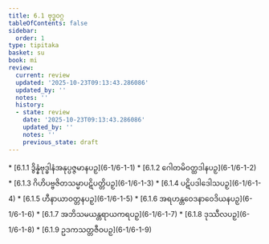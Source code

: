```yaml
---
title: 6.1 ဗုဒ္ဓဝဂ္ဂ
tableOfContents: false
sidebar:
  order: 1
type: tipitaka
basket: su
book: mi
review:
  current: review
  updated: '2025-10-23T09:13:43.286086'
  updated_by: ''
  notes: ''
  history:
  - state: review
    date: '2025-10-23T09:13:43.286086'
    updated_by: ''
    notes: ''
    previous_state: draft
---
```



<ReviewStatus review={frontmatter.review} showDetails={true} />

<HypothesisAnnotation frontmatter={frontmatter} />

<DynamicBreadcrumb />



<TableOfContents book="mi" section="6.1">
* [6.1.1 ဒွိန္နံဗုဒ္ဓါနံအနုပ္ပဇ္ဇမာနပဉှ](6-1/6-1-1)
* [6.1.2 ဂေါတမိဝတ္ထဒါနပဉှ](6-1/6-1-2)
* [6.1.3 ဂိဟိပဗ္ဗဇိတသမ္မာပဋိပတ္တိပဉှ](6-1/6-1-3)
* [6.1.4 ပဋိပဒါဒေါသပဉှ](6-1/6-1-4)
* [6.1.5 ဟီနာယာဝတ္တနပဉှ](6-1/6-1-5)
* [6.1.6 အရဟန္တဝေဒနာဝေဒိယနပဉှ](6-1/6-1-6)
* [6.1.7 အဘိသမယန္တရာယကရပဉှ](6-1/6-1-7)
* [6.1.8 ဒုဿီလပဉှ](6-1/6-1-8)
* [6.1.9 ဥဒကသတ္တဇီဝပဉှ](6-1/6-1-9)
</TableOfContents>